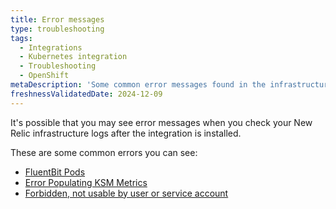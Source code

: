 ```yaml
---
title: Error messages
type: troubleshooting
tags:
  - Integrations
  - Kubernetes integration
  - Troubleshooting
  - OpenShift
metaDescription: 'Some common error messages found in the infrastructure agent logs for New Relic Kubernetes integration with OpenShift.'
freshnessValidatedDate: 2024-12-09
---
```


It's possible that you may see error messages when you check your New Relic infrastructure logs after the integration is installed.

These are some common errors you can see:

* [FluentBit Pods](/docs/kubernetes-pixie/kubernetes-integration/troubleshooting/openshift/fluent-bit)
* [Error Populating KSM Metrics](/docs/kubernetes-pixie/kubernetes-integration/troubleshooting/openshift/ksm)
* [Forbidden, not usable by user or service account](/docs/kubernetes-pixie/kubernetes-integration/troubleshooting/openshift/security-context-contraints)
